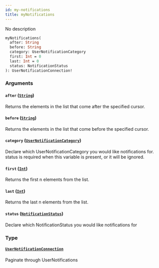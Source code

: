 ```yaml
---
id: my-notifications
title: myNotifications
---
```


No description

```graphql
myNotifications(
  after: String
  before: String
  category: UserNotificationCategory
  first: Int = 0
  last: Int = 0
  status: NotificationStatus
): UserNotificationConnection!

```

### Arguments

#### `after` ([`String`](/developers/shared-apis/adminidentity-api/graphql/reference/scalars/string))

Returns the elements in the list that come after the specified cursor.

#### `before` ([`String`](/developers/shared-apis/adminidentity-api/graphql/reference/scalars/string))

Returns the elements in the list that come before the specified cursor.

#### `category` ([`UserNotificationCategory`](/developers/shared-apis/adminidentity-api/graphql/reference/enums/user-notification-category))

Declare which UserNotificationCategory you would like notifications for.
status is required when this variable is present, or it will be ignored.

#### `first` ([`Int`](/developers/shared-apis/adminidentity-api/graphql/reference/scalars/int))

Returns the first n elements from the list.

#### `last` ([`Int`](/developers/shared-apis/adminidentity-api/graphql/reference/scalars/int))

Returns the last n elements from the list.

#### `status` ([`NotificationStatus`](/developers/shared-apis/adminidentity-api/graphql/reference/enums/notification-status))

Declare which NotificationStatus you would like notifications for

### Type

#### [`UserNotificationConnection`](/developers/shared-apis/adminidentity-api/graphql/reference/objects/user-notification-connection)

Paginate through UserNotifications
